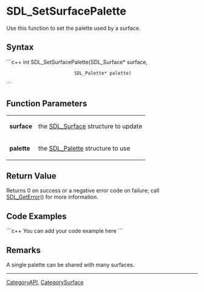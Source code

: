 <!-- pragma section-numbers off -->
<!-- pragma disable-camelcase -->

= SDL_SetSurfacePalette =
Use this function to set the palette used by a surface.


== Syntax ==
```c++
int SDL_SetSurfacePalette(SDL_Surface* surface,
                          SDL_Palette* palette)
```

== Function Parameters ==
{|
|'''surface'''
|the [[SDL_Surface]] structure to update
|-
|'''palette'''
|the [[SDL_Palette]] structure to use
|}

== Return Value ==
Returns 0 on success or a negative error code on failure; call [[SDL_GetError]]() for more information.

== Code Examples ==
```c++
You can add your code example here
```

== Remarks ==
A single palette can be shared with many surfaces.


----
[[CategoryAPI]], [[CategorySurface]]
